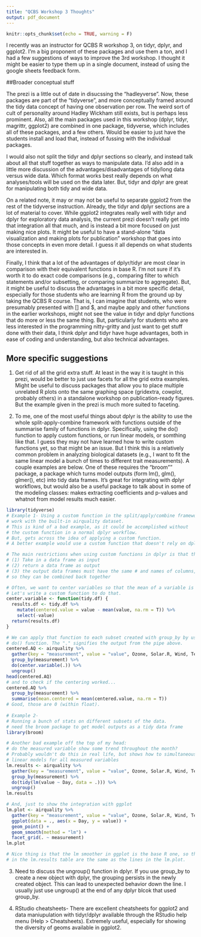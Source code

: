 ```yaml
---
title: "QCBS Workshop 3 Thoughts"
output: pdf_document
---
```


```r
knitr::opts_chunk$set(echo = TRUE, warning = F)
```

I recently was an instructor for QCBS R workshop 3, on tidyr, dplyr, and ggplot2. I'm a big proponent of these packages and use them a ton, and I had a few suggestions of ways to improve the 3rd workshop. I thought it might be easier to type them up in a single document, instead of using the google sheets feedback form.

##Broader conceptual stuff

The prezi is a little out of date in disucssing the "hadleyverse". Now, these packages are part of the "tidyverse", and more conceptually framed around the tidy data concept of having one observation per row. The weird sort of cult of personality around Hadley Wickham still exists, but is perhaps less prominent. Also, all the main packages used in this workshop (dplyr, tidyr, magrittr, ggplot2) are combined in one package, tidyverse, which includes all of these packages, and a few others. Would be easier to just have the students install and load that, instead of fussing with the individual packages.

I would also not split the tidyr and dplyr sections so clearly, and instead talk about all that stuff together as ways to manipulate data. I'd also add in a little more discussion of the advantages/disadvantages of tidy/long data versus wide data. Which format works best really depends on what analyses/tools will be used on the data later. But, tidyr and dplyr are great for manipulating both tidy and wide data. 

On a related note, it may or may not be useful to separate ggplot2 from the rest of the tidyverse instruction. Already, the tidyr and dplyr sections are a lot of material to cover. While ggplot2 integrates really well with tidyr and dplyr for exploratory data analysis, the current prezi doesn't really get into that integration all that much, and is instead a bit more focused on just making nice plots. It might be useful to have a stand-alone "data visualization and making plots for publication" workshop that goes into those concepts in even more detail. I guess it all depends on what students are interested in. 

Finally, I think that a lot of the advantages of dplyr/tidyr are most clear in comparison with their equivalent functions in base R. I'm not sure if it's worth it to do exact code comparisons (e.g., comparing filter to which statements and/or subsetting, or comparing summarize to aggregate). But, it might be useful to discuss the advantages in a bit more specific detail, especially for those students who are learning R from the ground up by taking the QCBS R course. That is, I can imagine that students, who were presumably presented with [] and $, and maybe apply and other functions in the earlier workshops, might not see the value in tidyr and dplyr functions that do more or less the same thing. But, particularly for students who are less interested in the programming nitty-gritty and just want to get stuff done with their data, I think dplyr and tidyr have huge advantages, both in ease of coding and understanding, but also technical advantages. 


## More specific suggestions

1. Get rid of all the grid extra stuff. At least in the way it is taught in this prezi, would be better to just use facets for all the grid extra examples. Might be useful to discuss packages that allow you to place multiple unrelated R plots onto the same graphing space (gridextra, cowplot, probably others) in a standalone workshop on publication-ready figures. But the example given in the prezi is much more suited to faceting. 

2. To me, one of the most useful things about dplyr is the ability to use the whole split-apply-combine framework with functions outside of the summarise family of functions in dplyr. Specifically, using the do() function to apply custom functions, or run linear models, or somthing like that. I guess they may not have learned how to write custom functions yet, so that might be an issue. But I think this is a relatively common problem in analyzing biological datasets (e.g., I want to fit the same linear model a bunch of times to different trait measurements). A couple examples are below. One of these requires the "broom"" package, a package which turns model outputs (form lm(), glm(), glmer(), etc) into tidy data frames. It's great for integrating with dplyr workflows, but would also be a useful package to talk about in some of the modeling classes: makes extracting coefficients and p-values and whatnot from model results much easier. 

```r
library(tidyverse)
# Example 1- Using a custom function in the split/apply/combine framework
# work with the built-in airquality dataset.
# This is kind of a bad example, as it could be accomplished without
# the custom function in a normal dplyr workflow.
# But, gets across the idea of applying a custom function. 
# A better example would use a custom function that doesn't rely on dplyr functions. 

# The main restrictions when using custom functions in dplyr is that they must
# (1) Take in a data frame as input 
# (2) return a data frame as output
# (3) the output data frames must have the same # and names of columns, 
# so they can be combined back together

# Often, we want to center variables so that the mean of a variable is 0.
# Let's write a custom function to do that.
center.variable <- function(tidy.df) { 
  results.df <- tidy.df %>%
    mutate(centered.value = value - mean(value, na.rm = T)) %>%
    select(-value)
  return(results.df)
}

# We can apply that function to each subset created with group_by by using the 
# do() function. The "." signifies the output from the pipe above. 
centered.AQ <- airquality %>%
  gather(key = "measurement", value = "value", Ozone, Solar.R, Wind, Temp) %>%
  group_by(measurement) %>%
  do(center.variable(.)) %>%
  ungroup()
head(centered.AQ)
# and to check if the centering worked...
centered.AQ %>% 
  group_by(measurement) %>%
  summarise(mean.centered = mean(centered.value, na.rm = T))
# Good, those are 0 (within float). 
  
# Example 2-
# Running a bunch of stats on different subsets of the data.
# need the broom package to get model outputs as a tidy data frame
library(broom)

# Another bad example off the top of my head:
# do the measured variable show some trend throughout the month?
# Probably wouldn't do this in real life, but shows how to simultaneously fit
# linear models for all measured variables
lm.results <- airquality %>%
  gather(key = "measurement", value = "value", Ozone, Solar.R, Wind, Temp) %>%
  group_by(measurement) %>%
  do(tidy(lm(value ~ Day, data = .))) %>%
  ungroup()
lm.results

# And, just to show the integration with ggplot
lm.plot <- airquality %>%
  gather(key = "measurement", value = "value", Ozone, Solar.R, Wind, Temp) %>%
  ggplot(data = ., aes(x = Day, y = value)) +
  geom_point() +
  geom_smooth(method = "lm") +
  facet_grid(. ~ measurement)
lm.plot

# Nice thing is that the lm smoother in ggplot is the base R one, so the slopes and intercepts 
# in the lm.results table are the same as the lines in the lm.plot. 
```

3. Need to discuss the ungroup() function in dplyr. If you use group_by to create a new object with dplyr, the grouping persists in the newly created object. This can lead to unexpected behavior down the line. I usually just use ungroup() at the end of any dplyr blcok that used group_by. 

4. RStudio cheatsheets- There are excellent cheatsheets for ggplot2 and data maniupulation with tidyr/dplyr available through the RStudio help menu (Help > Cheatsheets). Extremely useful, especially for showing the diversity of geoms available in ggplot2. 

